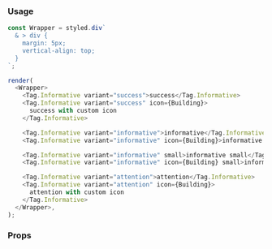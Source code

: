 ### Usage

```javascript state
const Wrapper = styled.div`
  & > div {
    margin: 5px;
    vertical-align: top;
  }
`;

render(
  <Wrapper>
    <Tag.Informative variant="success">success</Tag.Informative>
    <Tag.Informative variant="success" icon={Building}>
      success with custom icon
    </Tag.Informative>

    <Tag.Informative variant="informative">informative</Tag.Informative>
    <Tag.Informative variant="informative" icon={Building}>informative with custom icon</Tag.Informative>

    <Tag.Informative variant="informative" small>informative small</Tag.Informative>
    <Tag.Informative variant="informative" icon={Building} small>informative small with custom icon</Tag.Informative>

    <Tag.Informative variant="attention">attention</Tag.Informative>
    <Tag.Informative variant="attention" icon={Building}>
      attention with custom icon
    </Tag.Informative>
  </Wrapper>,
);
```

### Props

<PropsTable component="Tag.Informative" platform="web" />
